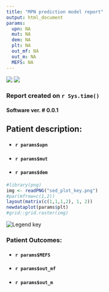 ```yaml
---
title: "MPN prediction model report"
output: html_document
params:
  upn: NA
  mut: NA
  dem: NA
  plt: NA
  out_mf: NA
  out_m: NA
  MEFS: NA
---
```

![](sanger_logo.png)
![](line.png)


### Report created on `r Sys.time()`

#### Software ver. # 0.0.1

## Patient description:

* #### `r params$upn`

* #### `r params$mut`

* #### `r params$dem`


```r
#library(png)
img <- readPNG("sed_plot_key.png")
#par(mfrow=c(1,2))
layout(matrix(c(1,1,1,2), 1, 2))
newdataplot(params$plt)
#grid::grid.raster(img)

```
![Legend key](sed_plot_key.png) <!-- need to figure out how to move it to the left! -->

### Patient Outcomes:

* #### `r params$MEFS`

* #### `r params$out_mf`
* #### `r params$out_m`


